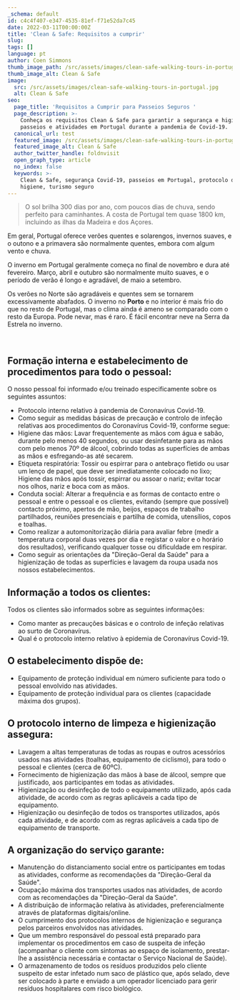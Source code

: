 ```yaml
---
_schema: default
id: c4c4f407-e347-4535-81ef-f71e52da7c45
date: 2022-03-11T00:00:00Z
title: 'Clean & Safe: Requisitos a cumprir'
slug:
tags: []
language: pt
author: Coen Simmons
thumb_image_path: /src/assets/images/clean-safe-walking-tours-in-portugal.jpg
thumb_image_alt: Clean & Safe
image:
  src: /src/assets/images/clean-safe-walking-tours-in-portugal.jpg
  alt: Clean & Safe
seo:
  page_title: 'Requisitos a Cumprir para Passeios Seguros '
  page_description: >-
    Conheça os requisitos Clean & Safe para garantir a segurança e higiene em
    passeios e atividades em Portugal durante a pandemia de Covid-19.
  canonical_url: test
  featured_image: /src/assets/images/clean-safe-walking-tours-in-portugal.jpg
  featured_image_alt: Clean & Safe
  author_twitter_handle: foldnvisit
  open_graph_type: article
  no_index: false
  keywords: >-
    Clean & Safe, segurança Covid-19, passeios em Portugal, protocolo de
    higiene, turismo seguro
---
```

> O sol brilha 300 dias por ano, com poucos dias de chuva, sendo perfeito para
> caminhantes. A costa de Portugal tem quase 1800 km, incluindo as ilhas da
> Madeira e dos Açores.

Em geral, Portugal oferece verões quentes e solarengos, invernos suaves, e o
outono e a primavera são normalmente quentes, embora com algum vento e chuva.

O inverno em Portugal geralmente começa no final de novembro e dura até
fevereiro. Março, abril e outubro são normalmente muito suaves, e o período de
verão é longo e agradável, de maio a setembro.

Os verões no Norte são agradáveis e quentes sem se tornarem excessivamente
abafados. O inverno no **Porto** e no interior é mais frio do que no resto de
Portugal, mas o clima ainda é ameno se comparado com o resto da Europa. Pode
nevar, mas é raro. É fácil encontrar neve na Serra da Estrela no inverno.

&nbsp;

## **Formação interna e estabelecimento de procedimentos para todo o pessoal:**

O nosso pessoal foi informado e/ou treinado especificamente sobre os seguintes
assuntos:

* Protocolo interno relativo à pandemia de Coronavírus Covid-19.
* Como seguir as medidas básicas de precaução e controlo de infeção relativas
  aos procedimentos do Coronavírus Covid-19, conforme segue:
* Higiene das mãos: Lavar frequentemente as mãos com água e sabão, durante pelo
  menos 40 segundos, ou usar desinfetante para as mãos com pelo menos 70º de
  álcool, cobrindo todas as superfícies de ambas as mãos e esfregando-as até
  secarem.
* Etiqueta respiratória: Tossir ou espirrar para o antebraço fletido ou usar um
  lenço de papel, que deve ser imediatamente colocado no lixo; Higiene das mãos
  após tossir, espirrar ou assoar o nariz; evitar tocar nos olhos, nariz e boca
  com as mãos.
* Conduta social: Alterar a frequência e as formas de contacto entre o pessoal e
  entre o pessoal e os clientes, evitando (sempre que possível) contacto
  próximo, apertos de mão, beijos, espaços de trabalho partilhados, reuniões
  presenciais e partilha de comida, utensílios, copos e toalhas.
* Como realizar a automonitorização diária para avaliar febre (medir a
  temperatura corporal duas vezes por dia e registar o valor e o horário dos
  resultados), verificando qualquer tosse ou dificuldade em respirar.
* Como seguir as orientações da "Direção-Geral da Saúde" para a higienização de
  todas as superfícies e lavagem da roupa usada nos nossos estabelecimentos.

## **Informação a todos os clientes:**

Todos os clientes são informados sobre as seguintes informações:

* Como manter as precauções básicas e o controlo de infeção relativas ao surto
  de Coronavírus.
* Qual é o protocolo interno relativo à epidemia de Coronavírus Covid-19.

## **O estabelecimento dispõe de:**

* Equipamento de proteção individual em número suficiente para todo o pessoal
  envolvido nas atividades.
* Equipamento de proteção individual para os clientes (capacidade máxima dos
  grupos).

## **O protocolo interno de limpeza e higienização assegura:**

* Lavagem a altas temperaturas de todas as roupas e outros acessórios usados nas
  atividades (toalhas, equipamento de ciclismo), para todo o pessoal e clientes
  (cerca de 60ºC).
* Fornecimento de higienização das mãos à base de álcool, sempre que
  justificado, aos participantes em todas as atividades.
* Higienização ou desinfeção de todo o equipamento utilizado, após cada
  atividade, de acordo com as regras aplicáveis a cada tipo de equipamento.
* Higienização ou desinfeção de todos os transportes utilizados, após cada
  atividade, e de acordo com as regras aplicáveis a cada tipo de equipamento de
  transporte.

## **A organização do serviço garante:**

* Manutenção do distanciamento social entre os participantes em todas as
  atividades, conforme as recomendações da "Direção-Geral da Saúde".
* Ocupação máxima dos transportes usados nas atividades, de acordo com as
  recomendações da "Direção-Geral da Saúde".
* A distribuição de informação relativa às atividades, preferencialmente através
  de plataformas digitais/online.
* O cumprimento dos protocolos internos de higienização e segurança pelos
  parceiros envolvidos nas atividades.
* Que um membro responsável do pessoal está preparado para implementar os
  procedimentos em caso de suspeita de infeção (acompanhar o cliente com
  sintomas ao espaço de isolamento, prestar-lhe a assistência necessária e
  contactar o Serviço Nacional de Saúde).
* O armazenamento de todos os resíduos produzidos pelo cliente suspeito de estar
  infetado num saco de plástico que, após selado, deve ser colocado à parte e
  enviado a um operador licenciado para gerir resíduos hospitalares com risco
  biológico.